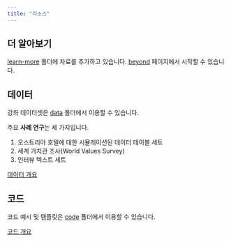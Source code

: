 ```yaml
---
title: "리소스"
---
```


## 더 알아보기

[learn-more](https://www.google.com/search?q=learn-more/) 폴더에 자료를 추가하고 있습니다. [beyond](https://www.google.com/search?q=learn-more/beyond.html) 페이지에서 시작할 수 있습니다.


## 데이터

강좌 데이터셋은 [data](https://www.google.com/search?q=data/) 폴더에서 이용할 수 있습니다.

주요 **사례 연구**는 세 가지입니다.

1.  오스트리아 호텔에 대한 시뮬레이션된 데이터 테이블 세트
2.  세계 가치관 조사(World Values Survey)
3.  인터뷰 텍스트 세트

[데이터 개요](https://www.google.com/search?q=data/index.qmd)


## 코드

코드 예시 및 템플릿은 [code](https://www.google.com/search?q=code/) 폴더에서 이용할 수 있습니다.

[코드 개요](https://www.google.com/search?q=code/index.qmd)